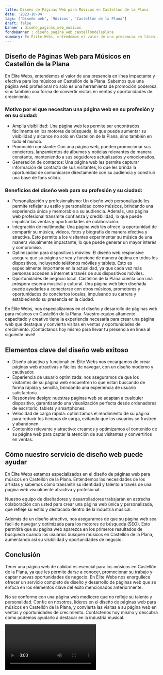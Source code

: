 ```yaml
---
title: Diseño de Páginas Web para Músicos en Castellón de la Plana
date: '2023-10-04'
tags: ['Diseño web', 'Músicos', 'Castellón de la Plana']
draft: false
banner : diseño_paginas_web_músicos
fondoBanner : diseño_pagina_web_castellóndelaplana
summary: En Élite Webs, entendemos el valor de una presencia en línea impactante y efectiva para los músicos en Castellón de la Plana. Sabemos que una página web profesional no solo es una herramienta de promoción poderosa, sino también una forma de convertir visitas en ventas y oportunidades de crecimiento.
---
```


## Diseño de Páginas Web para Músicos en Castellón de la Plana

En Élite Webs, entendemos el valor de una presencia en línea impactante y efectiva para los músicos en Castellón de la Plana. Sabemos que una página web profesional no solo es una herramienta de promoción poderosa, sino también una forma de convertir visitas en ventas y oportunidades de crecimiento.

### Motivo por el que necesitan una página web en su profesión y en su ciudad:

- Amplia visibilidad: Una página web les permite ser encontrados fácilmente en los motores de búsqueda, lo que puede aumentar su visibilidad y alcance no solo en Castellón de la Plana, sino también en todo el mundo.
- Promoción constante: Con una página web, pueden promocionar sus conciertos, lanzamientos de álbumes y noticias relevantes de manera constante, manteniendo a sus seguidores actualizados y emocionados.
- Generación de contactos: Una página web les permite capturar información de contacto de sus visitantes, lo que les brinda la oportunidad de comunicarse directamente con su audiencia y construir una base de fans sólida.

### Beneficios del diseño web para su profesión y su ciudad:

- Personalización y profesionalismo: Un diseño web personalizado les permite reflejar su estilo y personalidad como músicos, brindando una experiencia única y memorable a su audiencia. Además, una página web profesional transmite confianza y credibilidad, lo que puede impulsar las ventas y oportunidades de colaboración.
- Integración de multimedia: Una página web les ofrece la oportunidad de compartir su música, videos, fotos y biografía de manera efectiva y atractiva. Esto permite a los visitantes experimentar su música de una manera visualmente impactante, lo que puede generar un mayor interés y compromiso.
- Optimización para dispositivos móviles: El diseño web responsive asegura que su página se vea y funcione de manera óptima en todos los dispositivos, incluyendo teléfonos móviles y tablets. Esto es especialmente importante en la actualidad, ya que cada vez más personas acceden a internet a través de sus dispositivos móviles.
- Oportunidades de negocio local: Castellón de la Plana cuenta con una próspera escena musical y cultural. Una página web bien diseñada puede ayudarles a conectarse con otros músicos, promotores y oportunidades de conciertos locales, impulsando su carrera y estableciendo su presencia en la ciudad.

En Élite Webs, nos especializamos en el diseño y desarrollo de páginas web para músicos en Castellón de la Plana. Nuestro equipo altamente capacitado y creativo tiene la experiencia necesaria para crear una página web que destaque y convierta visitas en ventas y oportunidades de crecimiento. ¡Contáctanos hoy mismo para llevar tu presencia en línea al siguiente nivel!

<GifSeo />

<Cta />

## Elementos clave del diseño web exitoso

- Diseño atractivo y funcional: en Élite Webs nos encargamos de crear páginas web atractivas y fáciles de navegar, con un diseño moderno y cautivador.
- Experiencia de usuario optimizada: nos aseguramos de que los visitantes de su página web encuentren lo que están buscando de forma rápida y sencilla, brindando una experiencia de usuario satisfactoria.
- Responsive design: nuestras páginas web se adaptan a cualquier dispositivo, garantizando una visualización perfecta desde ordenadores de escritorio, tablets y smartphones.
- Velocidad de carga rápida: optimizamos el rendimiento de su página para reducir los tiempos de carga, evitando que los usuarios se frustren y abandonen.
- Contenido relevante y atractivo: creamos y optimizamos el contenido de su página web para captar la atención de sus visitantes y convertirlos en ventas.

## Cómo nuestro servicio de diseño web puede ayudar

En Élite Webs estamos especializados en el diseño de páginas web para músicos en Castellón de la Plana. Entendemos las necesidades de los artistas y sabemos cómo transmitir su identidad y talento a través de una página web visualmente atractiva y profesional.

Nuestro equipo de diseñadores y desarrolladores trabajarán en estrecha colaboración con usted para crear una página web única y personalizada, que refleje su estilo y destacado dentro de la industria musical.

Además de un diseño atractivo, nos aseguramos de que su página web sea fácil de navegar y optimizada para los motores de búsqueda (SEO). Esto permitirá que su página web aparezca en los primeros resultados de búsqueda cuando los usuarios busquen músicos en Castellón de la Plana, aumentando así su visibilidad y oportunidades de negocio.

## Conclusión

Tener una página web de calidad es esencial para los músicos en Castellón de la Plana, ya que les permite darse a conocer, promocionar su trabajo y captar nuevas oportunidades de negocio. En Élite Webs nos enorgullece ofrecer un servicio completo de diseño y desarrollo de páginas web que se enfoca en los elementos clave del éxito mencionados anteriormente.

No se conforme con una página web mediocre que no refleje su talento y personalidad. Confíe en nosotros, líderes en el diseño de páginas web para músicos en Castellón de la Plana, y convierta las visitas a su página web en ventas y oportunidades de crecimiento. Contáctenos hoy mismo y descubra cómo podemos ayudarlo a destacar en la industria musical.

<Video />

<CtaBot job='Músicos' city='Castellón de la Plana'/>

<Gmaps query='Castellón de la Plana+españa+maps' />